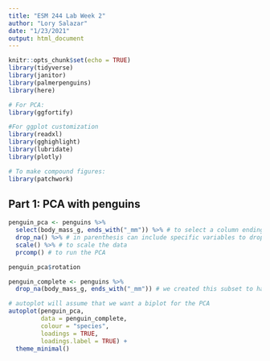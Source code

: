 ```yaml
---
title: "ESM 244 Lab Week 2"
author: "Lory Salazar"
date: "1/23/2021"
output: html_document
---
```


```r
knitr::opts_chunk$set(echo = TRUE)
library(tidyverse)
library(janitor)
library(palmerpenguins)
library(here)

# For PCA:
library(ggfortify)

#For ggplot customization
library(readxl)
library(gghighlight)
library(lubridate)
library(plotly)

# To make compound figures:
library(patchwork)
```

## Part 1: PCA with penguins

```r
penguin_pca <- penguins %>% 
  select(body_mass_g, ends_with("_mm")) %>% # to select a column ending with "_mm"
  drop_na() %>% # in parenthesis can include specific variables to drop for instead of dropping all NAs
  scale() %>% # to scale the data 
  prcomp() # to run the PCA

penguin_pca$rotation

penguin_complete <- penguins %>% 
  drop_na(body_mass_g, ends_with("_mm")) # we created this subset to have a subset of the data without the NAs for the variables we're interested in, but still including the other variables which we might want to use in our plot

# autoplot will assume that we want a biplot for the PCA
autoplot(penguin_pca,
         data = penguin_complete,
         colour = "species",
         loadings = TRUE,
         loadings.label = TRUE) +
  theme_minimal()
```




